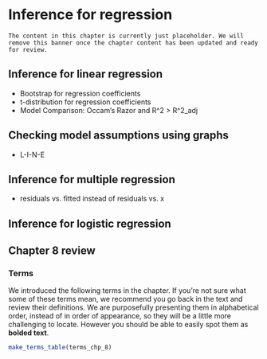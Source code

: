 # Inference for regression {#inference-reg}

```block2
The content in this chapter is currently just placeholder. We will remove this banner once the chapter content has been updated and ready for review.
```

## Inference for linear regression

- Bootstrap for regression coefficients
- t-distribution for regression coefficients
- Model Comparison: Occam’s Razor and R^2 > R^2_adj

## Checking model assumptions using graphs

- L-I-N-E

## Inference for multiple regression

- residuals vs. fitted instead of residuals vs. x

## Inference for logistic regression

## Chapter 8 review {#chp8-review}

### Terms

We introduced the following terms in the chapter. 
If you're not sure what some of these terms mean, we recommend you go back in the text and review their definitions.
We are purposefully presenting them in alphabetical order, instead of in order of appearance, so they will be a little more challenging to locate. 
However you should be able to easily spot them as **bolded text**.

```r
make_terms_table(terms_chp_8)
```
